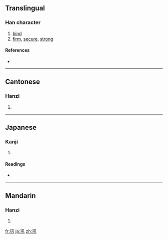 {{also|鞏}}
==Translingual==

===Han character===
{{Han char|rn=48|rad=工|as=03|sn=6|four=|canj=一竹弓戈 (MHNI)}}

# [[bind]]
# [[firm]], [[secure]], [[strong]]

====References====
* {{Han ref|kx=0325.160|dkj=08726|dj=0629.030|hdz=10412.060|uh=5DE9|ud=24041}}

----

==Cantonese==

===Hanzi===
{{yue-hanzi|jyut=|y=gung2|tra=鞏}}

# {{defn|Cantonese}}

----

==Japanese==

===Kanji===
{{ja-kanji|grade=|rs=工03}}

# {{defn|Japanese}}

====Readings====
* {{ja-readings|on=[[きょう]] (kyō)|kun=}}

----

==Mandarin==

===Hanzi===
{{cmn-hanzi|tra=鞏|pin=[[gǒng]] ([[gong3]])|wg=kung<sup>3</sup>}}

# {{defn|Mandarin}}

[[fr:巩]]
[[ja:巩]]
[[zh:巩]]